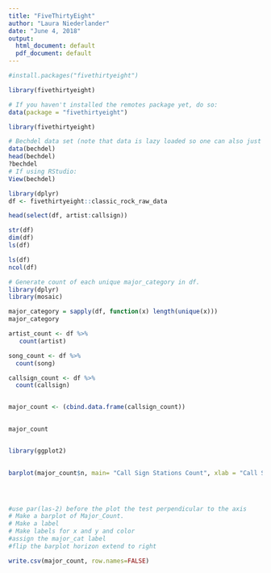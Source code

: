 ---
title: "FiveThirtyEight"
author: "Laura Niederlander"
date: "June 4, 2018"
output:
  html_document: default
  pdf_document: default
---

```{r echo=TRUE}
#install.packages("fivethirtyeight")

library(fivethirtyeight)

# If you haven't installed the remotes package yet, do so:
data(package = "fivethirtyeight")

```






```{r}

library(fivethirtyeight)

# Bechdel data set (note that data is lazy loaded so one can also just access `bechdel` without running `data(bechdel)`):
data(bechdel)
head(bechdel)
?bechdel
# If using RStudio:
View(bechdel)


```

```{r}
library(dplyr)
df <- fivethirtyeight::classic_rock_raw_data

head(select(df, artist:callsign))

str(df)
dim(df)
ls(df)


```



```{r}
ls(df)
ncol(df)


```


```{r}
# Generate count of each unique major_category in df.
library(dplyr)
library(mosaic)

major_category = sapply(df, function(x) length(unique(x)))
major_category

artist_count <- df %>% 
   count(artist)

song_count <- df %>% 
  count(song) 

callsign_count <- df %>% 
  count(callsign) 


major_count <- (cbind.data.frame(callsign_count))
  

major_count



```





```{r}
library(ggplot2)

  
barplot(major_count$n, main= "Call Sign Stations Count", xlab = "Call Sign Stations", ylab="Count", col = 2) 




#use par(las-2) before the plot the test perpendicular to the axis
# Make a barplot of Major_Count. 
# Make a label
# Make labels for x and y and color
#assign the major_cat label 
#flip the barplot horizon extend to right

```

```{r}
write.csv(major_count, row.names=FALSE)

```




